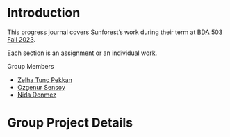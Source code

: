 # Introduction {.unnumbered}

This progress journal covers Sunforest's work during their term at [BDA 503 Fall 2023](https://mef-bda503.github.io/fall23/).

Each section is an assignment or an individual work.


Group Members

+ [Zelha Tunc Pekkan](https://pjournal.github.io/mef07-Zelha2024)  
+ [Ozgenur Sensoy](https://pjournal.github.io/mef07-ozgenursensoy)
+ [Nida Donmez](https://pjournal.github.io/mef07-nida-91)

# Group Project Details

